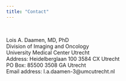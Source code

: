 ```yaml
---
title: "Contact"
---
```


\

Lois A. Daamen, MD, PhD\
Division of Imaging and Oncology\
University Medical Center Utrecht\
Address: Heidelberglaan 100 3584 CX Utrecht\
PO Box: 85500 3508 GA Utrecht\
Email address: l.a.daamen-3@umcutrecht.nl\
